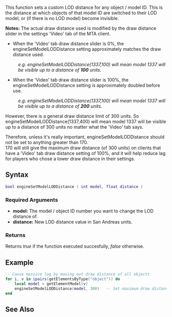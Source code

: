 {{Client function}}

This function sets a custom LOD distance for any object / model ID. This is the distance at which objects of that model ID are switched to their LOD model, or (if there is no LOD model) become invisible.

'''Notes:'''
The actual draw distance used is modified by the draw distance slider in the settings 'Video' tab of the MTA client.

*When the 'Video' tab draw distance slider is 0%, the engineSetModelLODDistance setting approximately matches the draw distance used.
:''e.g. engineSetModelLODDistance(1337,100) will mean model 1337 will be visible up to a distance of '''100''' units.''

*When the 'Video' tab draw distance slider is 100%, the engineSetModelLODDistance setting is approximately doubled before use.
:''e.g. engineSetModelLODDistance(1337,100) will mean model 1337 will be visible up to a distance of '''200''' units.''

However, there is a general draw distance limit of 300 units. So engineSetModelLODDistance(1337,400) will mean model 1337 will be visible up to a distance of 300 units no matter what the 'Video' tab says.

Therefore, unless it's really important, engineSetModelLODDistance should not be set to anything greater than 170.<br>
170 will still give the maximum draw distance (of 300 units) on clients that have a 'Video' tab draw distance setting of 100%, and it will help reduce lag for players who chose a lower draw distance in their settings.

{{New feature/item|3.0120|1.2||
For low LOD elements, engineSetModelLODDistance still has a limit of 300 units, but the actual draw distance used is 5 times the setting value. Also, low LOD elements ignore the 'Video' tab draw distance slider. So a setting of 200 will mean a low LOD element will always have a draw distance of '''1000''' units.
}}

==Syntax== 
<syntaxhighlight lang="lua">
bool engineSetModelLODDistance ( int model, float distance ) 
</syntaxhighlight> 
{{OOP||Engine.setModelLODDistance}}
===Required Arguments=== 
*'''model:''' The model / object ID number you want to change the LOD distance of.
*'''distance:''' New LOD distance value in San Andreas units.

===Returns===
Returns ''true'' if the function executed succesfully, ''false'' otherwise.

==Example== 
<syntaxhighlight lang="lua">
-- Cause massive lag by maxing out draw distance of all objects
for i, v in ipairs(getElementsByType("object")) do
    local model = getElementModel(v)
    engineSetModelLODDistance(model, 300)   -- Set maximum draw distance
end
</syntaxhighlight>

==See Also==
{{Engine_functions}}